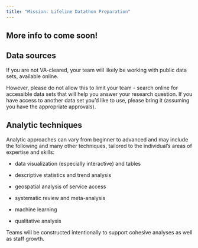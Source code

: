 ```yaml
---
title: "Mission: Lifeline Datathon Preparation"
---
```


::: callout-note
## More info to come soon!
:::

## Data sources

If you are not VA-cleared, your team will likely be working with public data sets, available online.

However, please do not allow this to limit your team - search online for accessible data sets that will help you answer your research question. If you have access to another data set you'd like to use, please bring it (assuming you have the appropriate approvals).

## Analytic techniques

Analytic approaches can vary from beginner to advanced and may include the following and many other techniques, tailored to the individual's areas of expertise and skills:

-   data visualization (especially interactive) and tables

-   descriptive statistics and trend analysis

-   geospatial analysis of service access

-   systematic review and meta-analysis

-   machine learning

-   qualitative analysis

Teams will be constructed intentionally to support cohesive analyses as well as staff growth.
